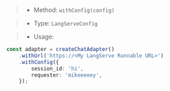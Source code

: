 > * Method: `withConfig(config)`

> * Type: `LangServeConfig`

> * Usage:

```ts
const adapter = createChatAdapter()
    .withUrl('https://<My LangServe Runnable URL>')
    .withConfig({
        session_id: 'hi',
        requester: 'mikeeeeey',
    });
```

